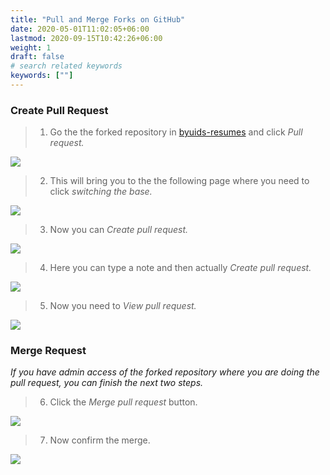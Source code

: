 ```yaml
---
title: "Pull and Merge Forks on GitHub"
date: 2020-05-01T11:02:05+06:00
lastmod: 2020-09-15T10:42:26+06:00
weight: 1
draft: false
# search related keywords
keywords: [""]
---
```


### Create Pull Request

> 1. Go the the forked repository in [byuids-resumes](https://github.com/byuids-resumes) and click _Pull request._

![](/Images/1_prgh.png)

> 2. This will bring you to the the following page where you need to click _switching the base._

![](/Images/2_prgh.png)

> 3. Now you can _Create pull request._

![](/Images/3_prgh.png)

> 4. Here you can type a note and then actually _Create pull request._

![](/Images/4_prgh.png)

> 5. Now you need to _View pull request._

![](/Images/5_prgh.png)

### Merge Request

_If you have admin access of the forked repository where you are doing the pull request, you can finish the next two steps._

> 6. Click the _Merge pull request_ button.

![](/Images/6_prgh.png)

> 7. Now confirm the merge.

![](/Images/7_prgh.png)

